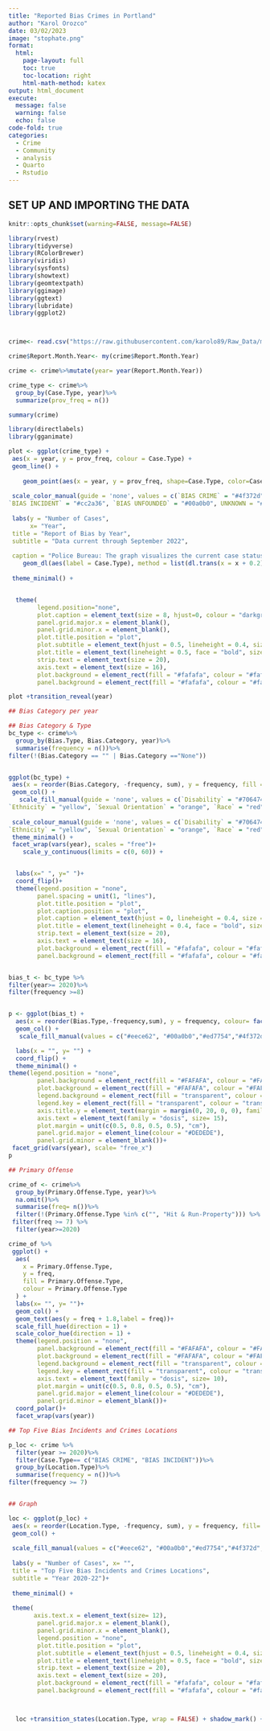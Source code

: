 ```yaml
---
title: "Reported Bias Crimes in Portland"
author: "Karol Orozco"
date: 03/02/2023
image: "stophate.png"
format:
  html:
    page-layout: full
    toc: true
    toc-location: right
    html-math-method: katex
output: html_document
execute:
  message: false
  warning: false
  echo: false
code-fold: true
categories:
  - Crime
  - Community
  - analysis
  - Quarto
  - Rstudio
---
```



## SET UP AND IMPORTING THE DATA

```r
knitr::opts_chunk$set(warning=FALSE, message=FALSE)

library(rvest)
library(tidyverse)
library(RColorBrewer)
library(viridis)
library(sysfonts)
library(showtext)
library(geomtextpath)
library(ggimage)
library(ggtext)
library(lubridate)
library(ggplot2)



crime<- read.csv("https://raw.githubusercontent.com/karolo89/Raw_Data/main/BiasCrime-All.csv")

crime$Report.Month.Year<- my(crime$Report.Month.Year)

crime <- crime%>%mutate(year= year(Report.Month.Year))

crime_type <- crime%>%
  group_by(Case.Type, year)%>%
  summarize(prov_freq = n())

```

```r
summary(crime)
```

```r

library(directlabels)
library(gganimate)

plot <- ggplot(crime_type) +
 aes(x = year, y = prov_freq, colour = Case.Type) +
 geom_line() +
  
    geom_point(aes(x = year, y = prov_freq, shape=Case.Type, color=Case.Type))+
  
 scale_color_manual(guide = 'none', values = c(`BIAS CRIME` = "#4f372d", 
`BIAS INCIDENT` = "#cc2a36", `BIAS UNFOUNDED` = "#00a0b0", UNKNOWN = "#706474")) +
  
 labs(y = "Number of Cases", 
      x= "Year",
 title = "Report of Bias by Year", 
 subtitle = "Data current through September 2022", 
 
 caption = "Police Bureau: The graph visualizes the current case status for all reported bias/hate incidents that have been reviewed by the assigned detective.\nBias Incidents (instances in which bias occurred, but no crime occurred) began to be recorded in March 2020") +
    geom_dl(aes(label = Case.Type), method = list(dl.trans(x = x + 0.2), "last.points", cex = 0.8)) +
  
 theme_minimal() +


  theme(
        legend.position="none",
        plot.caption = element_text(size = 8, hjust=0, colour = "darkgray"),
        panel.grid.major.x = element_blank(),
        panel.grid.minor.x = element_blank(),
        plot.title.position = "plot", 
        plot.subtitle = element_text(hjust = 0.5, lineheight = 0.4, size = 20),
        plot.title = element_text(lineheight = 0.5, face = "bold", size = 28, hjust = 0.5),
        strip.text = element_text(size = 20),
        axis.text = element_text(size = 16),
        plot.background = element_rect(fill = "#fafafa", colour = "#fafafa"),
        panel.background = element_rect(fill = "#fafafa", colour = "#fafafa")) 

plot +transition_reveal(year)

```

```r
## Bias Category per year

## Bias Category & Type
bc_type <- crime%>%
  group_by(Bias.Type, Bias.Category, year)%>%
  summarise(frequency = n())%>%
filter(!(Bias.Category == "" | Bias.Category =="None"))


ggplot(bc_type) +
 aes(x = reorder(Bias.Category, -frequency, sum), y = frequency, fill = Bias.Category, colour = Bias.Category) +
 geom_col() +
   scale_fill_manual(guide = 'none', values = c(`Disability` = "#706474", 
`Ethnicity` = "yellow", `Sexual Orientation` = "orange", `Race` = "red", `Race` = "red", `Sexual Orientation`= "#706474", `Religion`= "#706474")) +
  
 scale_colour_manual(guide = 'none', values = c(`Disability` = "#706474", 
`Ethnicity` = "yellow", `Sexual Orientation` = "orange", `Race` = "red", `Race` = "red", `Sexual Orientation`= "#706474", `Religion`= "#706474")) +
 theme_minimal() +
 facet_wrap(vars(year), scales = "free")+
    scale_y_continuous(limits = c(0, 60)) +


  labs(x=" ", y=" ")+
  coord_flip()+
  theme(legend.position = "none", 
        panel.spacing = unit(1, "lines"),
        plot.title.position = "plot", 
        plot.caption.position = "plot", 
        plot.caption = element_text(hjust = 0, lineheight = 0.4, size = 16),
        plot.title = element_text(lineheight = 0.4, face = "bold", size = 28),
        strip.text = element_text(size = 20),
        axis.text = element_text(size = 16),
        plot.background = element_rect(fill = "#fafafa", colour = "#fafafa"),
        panel.background = element_rect(fill = "#fafafa", colour = "#fafafa"))



```
```r


bias_t <- bc_type %>%
filter(year>= 2020)%>%
filter(frequency >=8)


p <- ggplot(bias_t) +
  aes(x = reorder(Bias.Type,-frequency,sum), y = frequency, colour= factor(Bias.Type), fill= Bias.Type) +
  geom_col() +
   scale_fill_manual(values = c("#eece62", "#00a0b0","#ed7754","#4f372d","#cc2a36"))+

  labs(x = "", y= "") +
  coord_flip() +
  theme_minimal() +
theme(legend.position = "none", 
        panel.background = element_rect(fill = "#FAFAFA", colour = "#FAFAFA"), 
        plot.background = element_rect(fill = "#FAFAFA", colour = "#FAFAFA"), 
        legend.background = element_rect(fill = "transparent", colour = "transparent"), 
        legend.key = element_rect(fill = "transparent", colour = "transparent"),
        axis.title.y = element_text(margin = margin(0, 20, 0, 0), family = "dosis", size= 20), 
        axis.text = element_text(family = "dosis", size= 15),
        plot.margin = unit(c(0.5, 0.8, 0.5, 0.5), "cm"), 
        panel.grid.major = element_line(colour = "#DEDEDE"), 
        panel.grid.minor = element_blank())+
 facet_grid(vars(year), scale= "free_x")
p

```

```r
## Primary Offense

crime_of <- crime%>%
  group_by(Primary.Offense.Type, year)%>%
  na.omit()%>%
  summarise(freq= n())%>%
  filter(!(Primary.Offense.Type %in% c("", "Hit & Run-Property"))) %>%
 filter(freq >= 7) %>%
  filter(year>=2020)
```


```r
crime_of %>%
 ggplot() +
  aes(
    x = Primary.Offense.Type,
    y = freq,
    fill = Primary.Offense.Type,
    colour = Primary.Offense.Type
  ) +
  labs(x= "", y= "")+
  geom_col() +
  geom_text(aes(y = freq + 1.8,label = freq))+
  scale_fill_hue(direction = 1) +
  scale_color_hue(direction = 1) +
  theme(legend.position = "none", 
        panel.background = element_rect(fill = "#FAFAFA", colour = "#FAFAFA"), 
        plot.background = element_rect(fill = "#FAFAFA", colour = "#FAFAFA"), 
        legend.background = element_rect(fill = "transparent", colour = "transparent"), 
        legend.key = element_rect(fill = "transparent", colour = "transparent"),
        axis.text = element_text(family = "dosis", size= 10),
        plot.margin = unit(c(0.5, 0.8, 0.5, 0.5), "cm"), 
        panel.grid.major = element_line(colour = "#DEDEDE"), 
        panel.grid.minor = element_blank())+
  coord_polar()+
  facet_wrap(vars(year))

```

```r
## Top Five Bias Incidents and Crimes Locations

p_loc <- crime %>%
  filter(year >= 2020)%>%
  filter(Case.Type== c("BIAS CRIME", "BIAS INCIDENT"))%>%
  group_by(Location.Type)%>%
  summarise(frequency = n())%>%
filter(frequency >= 7)


## Graph

loc <- ggplot(p_loc) +
 aes(x = reorder(Location.Type, -frequency, sum), y = frequency, fill= factor(Location.Type)) +
 geom_col() +
  
 scale_fill_manual(values = c("#eece62", "#00a0b0","#ed7754","#4f372d","#cc2a36"))+
  
 labs(y = "Number of Cases", x= "",
 title = "Top Five Bias Incidents and Crimes Locations", 
 subtitle = "Year 2020-22")+
  
 theme_minimal() +
  
 theme(
       axis.text.x = element_text(size= 12),
        panel.grid.major.x = element_blank(),
        panel.grid.minor.x = element_blank(),
        legend.position = "none",
        plot.title.position = "plot", 
        plot.subtitle = element_text(hjust = 0.5, lineheight = 0.4, size = 20),
        plot.title = element_text(lineheight = 0.5, face = "bold", size = 28, hjust = 0.5),
        strip.text = element_text(size = 20),
        axis.text = element_text(size = 20),
        plot.background = element_rect(fill = "#fafafa", colour = "#fafafa"),
        panel.background = element_rect(fill = "#fafafa", colour = "#fafafa"))



  loc +transition_states(Location.Type, wrap = FALSE) + shadow_mark() + enter_grow() +  enter_fade() 
  
```




